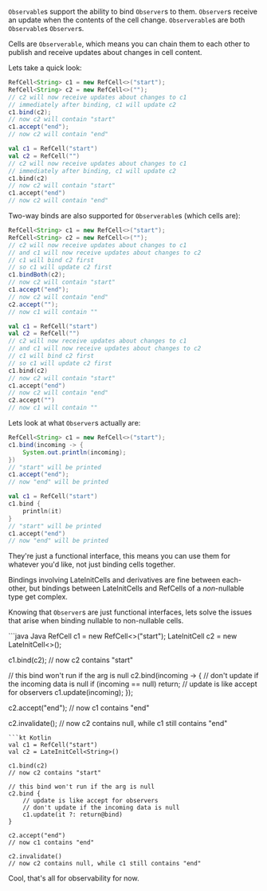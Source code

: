 `Observable`s support the ability to bind `Observer`s to them. `Observer`s receive an
update when the contents of the cell change. `Observerable`s are both
`Observable`s `Observer`s.

Cells are `Observerable`, which means you can chain them to each other to
publish and receive updates about changes in cell content.

Lets take a quick look:
<CodeGroup>
```java Java
RefCell<String> c1 = new RefCell<>("start");
RefCell<String> c2 = new RefCell<>("");
// c2 will now receive updates about changes to c1
// immediately after binding, c1 will update c2
c1.bind(c2);
// now c2 will contain "start"
c1.accept("end");
// now c2 will contain "end"
```
```kt Kotlin
val c1 = RefCell("start")
val c2 = RefCell("")
// c2 will now receive updates about changes to c1
// immediately after binding, c1 will update c2
c1.bind(c2)
// now c2 will contain "start"
c1.accept("end")
// now c2 will contain "end"
```
</CodeGroup>

Two-way binds are also supported for `Observerable`s (which cells are):
<CodeGroup>
```java Java
RefCell<String> c1 = new RefCell<>("start");
RefCell<String> c2 = new RefCell<>("");
// c2 will now receive updates about changes to c1
// and c1 will now receive updates about changes to c2
// c1 will bind c2 first
// so c1 will update c2 first
c1.bindBoth(c2);
// now c2 will contain "start"
c1.accept("end");
// now c2 will contain "end"
c2.accept("");
// now c1 will contain ""
```
```kt Kotlin
val c1 = RefCell("start")
val c2 = RefCell("")
// c2 will now receive updates about changes to c1
// and c1 will now receive updates about changes to c2
// c1 will bind c2 first
// so c1 will update c2 first
c1.bind(c2)
// now c2 will contain "start"
c1.accept("end")
// now c2 will contain "end"
c2.accept("")
// now c1 will contain ""
```
</CodeGroup>

Lets look at what `Observer`s actually are:
<CodeGroup>
```java Java
RefCell<String> c1 = new RefCell<>("start");
c1.bind(incoming -> {
	System.out.println(incoming);
})
// "start" will be printed
c1.accept("end");
// now "end" will be printed
```
```kt Kotlin
val c1 = RefCell("start")
c1.bind {
	println(it)
}
// "start" will be printed
c1.accept("end")
// now "end" will be printed
```
</CodeGroup>

They're just a functional interface, this means you can use them for whatever
you'd like, not just binding cells together.

Bindings involving LateInitCells and derivatives are fine between each-other,
but bindings between LateInitCells and RefCells of a *non*-nullable type get
complex.

Knowing that `Observer`s are just functional interfaces, lets solve the issues
that arise when binding nullable to non-nullable cells.

<CodeGroup>
```java Java
RefCell<String> c1 = new RefCell<>("start");
LateInitCell<String> c2 = new LateInitCell<>();

c1.bind(c2);
// now c2 contains "start"

// this bind won't run if the arg is null
c2.bind(incoming -> {
	// don't update if the incoming data is null
	if (incoming == null) return;
	// update is like accept for observers
	c1.update(incoming);
});

c2.accept("end");
// now c1 contains "end"

c2.invalidate();
// now c2 contains null, while c1 still contains "end"
```
```kt Kotlin
val c1 = RefCell("start")
val c2 = LateInitCell<String>()

c1.bind(c2)
// now c2 contains "start"

// this bind won't run if the arg is null
c2.bind {
	// update is like accept for observers
	// don't update if the incoming data is null
	c1.update(it ?: return@bind)
}

c2.accept("end")
// now c1 contains "end"

c2.invalidate()
// now c2 contains null, while c1 still contains "end"
```
</CodeGroup>

Cool, that's all for observability for now.
